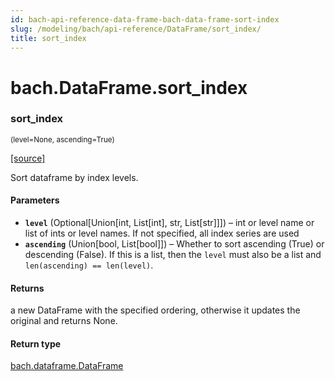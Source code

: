 ```yaml
---
id: bach-api-reference-data-frame-bach-data-frame-sort-index
slug: /modeling/bach/api-reference/DataFrame/sort_index/
title: sort_index
---
```


# bach.DataFrame.sort_index

<div className="method">

### <span className="name">sort_index</span>

<small className="parameter-list">(<span className="parameter" id="level">level=None</span>, <span className="parameter" id="ascending">ascending=True</span>)</small>


&#8203;<span className="view-source">[[source]](https://github.com/objectiv/objectiv-analytics/blob/mainon3.8/site-packages/bach/dataframe.py)</span>

<div className="content">

Sort dataframe by index levels.


#### Parameters

* **`level`** (Optional[Union[int, List[int], str, List[str]]]) – int or level name or list of ints or level names.
If not specified, all index series are used
* **`ascending`** (Union[bool, List[bool]]) – Whether to sort ascending (True) or descending (False). If this is a list, then the
`level` must also be a list and `len(ascending) == len(level)`.



#### Returns

a new DataFrame with the specified ordering,
otherwise it updates the original and returns None.



#### Return type

[bach.dataframe.DataFrame](/modeling/bach/api-reference/DataFrame/bach.DataFrame.mdx)



</div>


</div>
